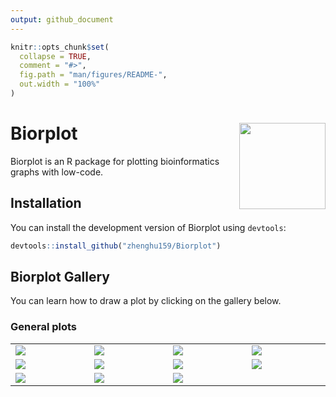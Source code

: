 ```yaml
---
output: github_document
---
```


<!-- README.md is generated from README.Rmd. Please edit that file -->

```r
knitr::opts_chunk$set(
  collapse = TRUE,
  comment = "#>",
  fig.path = "man/figures/README-",
  out.width = "100%"
)
```

# Biorplot <a href="https://zhenghu159.github.io/Biorplot"><img src="man/figures/logo.png" align="right" height="138" /></a>

Biorplot is an R package for plotting bioinformatics graphs with low-code.



## Installation

You can install the development version of Biorplot using `devtools`:

```r
devtools::install_github("zhenghu159/Biorplot")
```



## Biorplot Gallery

You can learn how to draw a plot by clicking on the gallery below.

### General plots

<table width="1500">
    <tr>
        <td width="300"><justify>
        <a href=https://ZhengTiger.github.io/Biorplot/articles/General_Plots.html#base-lineplot target="-blank" title="Bior_LinePlot()">
        <img src="https://raw.githubusercontent.com/ZhengTiger/Biorplot/main/vignettes/images/Bior_LinePlot1.png" > 
        </a>
        </justify></td>
        
        <td width="300"><justify>
        <a href=https://ZhengTiger.github.io/Biorplot/articles/General_Plots.html#correlation-lineplot target="-blank" title="Bior_LinePlot()">
        <img src="https://raw.githubusercontent.com/ZhengTiger/Biorplot/main/vignettes/images/Bior_LinePlot2.png" > 
        </a>
        </justify></td>
        
        <td width="300"><justify>
        <a href=https://ZhengTiger.github.io/Biorplot/articles/General_Plots.html#base-pieplot target="-blank" title="Bior_PiePlot()">
        <img src="https://raw.githubusercontent.com/ZhengTiger/Biorplot/main/vignettes/images/Bior_PiePlot1.png" >
        </a>
        </justify></td>
        
        <td width="300"><justify>
        <a href=https://ZhengTiger.github.io/Biorplot/articles/General_Plots.html#pieplot-with-label target="-blank" title="Bior_PiePlot()">
        <img src="https://raw.githubusercontent.com/ZhengTiger/Biorplot/main/vignettes/images/Bior_PiePlot2.png" >
        </a>
        </justify></td>
    </tr>


    
    <tr>
        <td width="300"> <justify>
        <a href=https://ZhengTiger.github.io/Biorplot/articles/General_Plots.html#base-barplot target="-blank" title="Bior_BarPlot()">
        <img src="https://raw.githubusercontent.com/ZhengTiger/Biorplot/main/vignettes/images/Bior_BarPlot1.png" >
        </a>
        <justify></td>
        
        <td width="300"> <justify>
        <a href=https://ZhengTiger.github.io/Biorplot/articles/General_Plots.html#stack-barplot target="-blank" title="Bior_BarPlot()">
        <img src="https://raw.githubusercontent.com/ZhengTiger/Biorplot/main/vignettes/images/Bior_BarPlot2.png" >
        </a>
        <justify></td>

        <td width="300"> <justify>
        <a href=https://ZhengTiger.github.io/Biorplot/articles/General_Plots.html#dodged-barplot target="-blank" title="Bior_BarPlot()">
        <img src="https://raw.githubusercontent.com/ZhengTiger/Biorplot/main/vignettes/images/Bior_BarPlot3.png" >
        </a>
        <justify></td>
    
        <td width="300"> <justify>
        <a href=https://ZhengTiger.github.io/Biorplot/articles/General_Plots.html#basic-dotplot target="-blank"  title="Bior_DotPlot()">
        <img src="https://raw.githubusercontent.com/ZhengTiger/Biorplot/main/vignettes/images/Bior_DotPlot1.png" >
        </a>
        <justify></td>
    </tr>
    
    
    
    <tr>
      <td width="300"> <justify>
        <a href=https://ZhengTiger.github.io/Biorplot/articles/General_Plots.html#expression-dotplot target="-blank"  title="Bior_DotPlot()">
        <img src="https://raw.githubusercontent.com/ZhengTiger/Biorplot/main/vignettes/images/Bior_DotPlot2.png" >
        </a>
      <justify></td>    
    
      <td width="300"><justify>
        <a href=https://ZhengTiger.github.io/Biorplot/articles/General_Plots.html#basic-sankeyplot target="-blank" title="Bior_SankeyPlot()">
        <img src="https://raw.githubusercontent.com/ZhengTiger/Biorplot/main/vignettes/images/Bior_SankeyPlot1.png" > 
        </a>
      </justify></td>
        
      <td width="300"><justify>
        <a href=https://ZhengTiger.github.io/Biorplot/articles/General_Plots.html#multi-layer-sankeyplot target="-blank" title="Bior_SankeyPlot()">
        <img src="https://raw.githubusercontent.com/ZhengTiger/Biorplot/main/vignettes/images/Bior_SankeyPlot2.png" > 
        </a>
      </justify></td>
      
      <td width="300"><justify>
      </justify></td>
      
    </tr>
    
</table>








